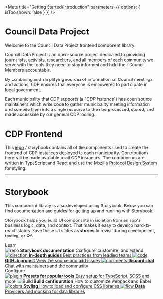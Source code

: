 
<Meta title="Getting Started/Introduction" parameters={{ options: { isToolshown: false } }} />

<style>{`
  .subheading {
    --mediumdark: '#999999';
    font-weight: 900;
    font-size: 13px;
    color: #999;
    letter-spacing: 6px;
    line-height: 24px;
    text-transform: uppercase;
    margin-bottom: 12px;
    margin-top: 40px;
  }

  .link-list {
    display: grid;
    grid-template-columns: 1fr;
    grid-template-rows: 1fr 1fr;
    row-gap: 10px;
  }

  @media (min-width: 620px) {
    .link-list {
      row-gap: 20px;
      column-gap: 20px;
      grid-template-columns: 1fr 1fr;
    }
  }

  @media all and (-ms-high-contrast:none) {
  .link-list {
      display: -ms-grid;
      -ms-grid-columns: 1fr 1fr;
      -ms-grid-rows: 1fr 1fr;
    }
  }

  .link-item {
    display: block;
    padding: 20px 30px 20px 15px;
    border: 1px solid #00000040;
    border-radius: 5px;
    transition: background 150ms ease-out, border 150ms ease-out, transform 150ms ease-out;
    color: black;
    display: flex;
    align-items: flex-start;
  }

  .link-item:hover {
    border-color: hsla(200, 98%, 55%, 0.314);
    color: hsla(200, 98%, 55%, 0.95);
    transform: translate3d(0, -3px, 0);
    box-shadow: rgba(0, 0, 0, 0.08) 0 3px 10px 0;
  }

  .link-item:active {
    border-color: hsla(200, 98%, 55%);
    transform: translate3d(0, 0, 0);
  }

  .link-item strong {
    font-weight: 700;
    display: block;
    margin-bottom: 2px;
  }
  
  .link-item img {
    height: 40px;
    width: 40px;
    margin-right: 15px;
    flex: none;
  }

  .link-item span {
    font-size: 14px;
    line-height: 20px;
  }
`}</style>

# Council Data Project

Welcome to the [Council Data Project](https://councildataproject.github.io/) frontend component library.

Council Data Project is an open-source project dedicated to providing journalists, activists,
researchers, and all members of each community we serve with the tools they need to stay informed
and hold their Council Members accountable.

By combining and simplifying sources of information on Council meetings and actions, CDP ensures
that everyone is empowered to participate in local government.

Each municipality that CDP supports (a "_CDP Instance_") has open source maintainers which write code
to gather municipality meeting information and compile them into a single resource to then be
processed, stored, and made accessible by our general CDP tooling.

# CDP Frontend

This [repo](https://github.com/CouncilDataProject/cdp-frontend) / storybook contains all of the
components used to create the frontend of CDP instances deployed to each municipality. Contributions
here will be made available to all CDP instances. The components are written in TypeScript and React
and use the [Mozilla Protocol Design System](https://protocol.mozilla.org/) for styling.

---

# Storybook

This component library is also developed using Storybook. Below you can find documentation and
guides for getting up and running with Storybook.

Storybook helps you build UI components in isolation from an app's business logic, data, and context.
That makes it easy to develop hard-to-reach states. Save these UI states as **stories** to revisit during
development, testing, or QA.

<div class="subheading">Learn</div>

<div class="link-list">
  <a class="link-item" href="https://storybook.js.org/docs" target="_blank">
    <img src={Repo} alt="repo" />
    <span class="link-list-text">
      <strong>Storybook documentation</strong>
      Configure, customize, and extend
    </span>
  </a>
  <a class="link-item" href="https://www.learnstorybook.com" target="_blank">
    <img src={Direction} alt="direction" />
    <span class="link-list-text">
      <strong>In-depth guides</strong>
      Best practices from leading teams
    </span>
  </a>
  <a class="link-item" href="https://github.com/storybookjs/storybook" target="_blank">
    <img src={Code} alt="code" />
    <span class="link-list-text">
      <strong>GitHub project</strong>
      View the source and add issues
    </span>
  </a>
  <a class="link-item" href="https://discord.gg/UUt2PJb" target="_blank">
    <img src={Comments} alt="comments" />
    <span class="link-list-text">
      <strong>Discord chat</strong>
      Chat with maintainers and the community
    </span>
  </a>
</div>

<div class="subheading">Configure</div>

<div class="link-list">
  <a class="link-item" href="https://storybook.js.org/docs/react/api/presets" target="_blank">
    <img src={Plugin} alt="plugin" />
    <span class="link-list-text">
      <strong>Presets for popular tools</strong>
      Easy setup for TypeScript, SCSS and more.
    </span>
  </a>
  <a class="link-item" href="https://storybook.js.org/docs/react/configure/webpack" target="_blank">
    <img src={StackAlt} alt="Build" />
    <span class="link-list-text">
      <strong>Build configuration</strong>
      How to customize webpack and Babel
    </span>
  </a>
  <a
    class="link-item"
    href="https://storybook.js.org/docs/react/configure/styling-and-css"
    target="_blank"
  >
    <img src={Colors} alt="colors" />
    <span class="link-list-text">
      <strong>Styling</strong>
      How to load and configure CSS libraries
    </span>
  </a>
  <a
    class="link-item"
    href="https://storybook.js.org/docs/react/get-started/setup#configure-storybook-for-your-stack"
    target="_blank"
  >
    <img src={Flow} alt="flow" />
    <span class="link-list-text">
      <strong>Data</strong>
      Providers and mocking for data libraries
    </span>
  </a>
</div>

